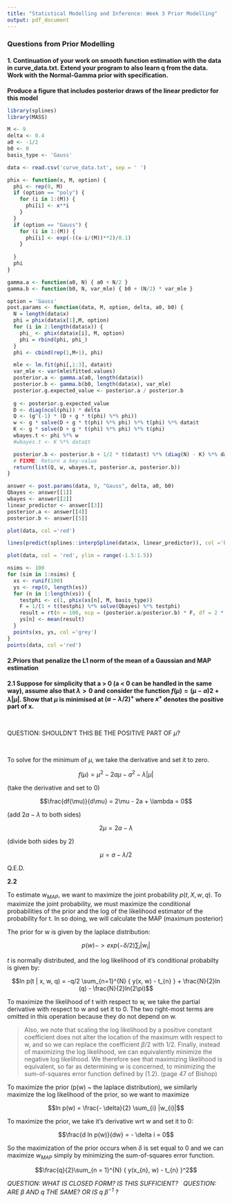 ```yaml
---
title: "Statistical Modelling and Inference: Week 3 Prior Modelling"
output: pdf_document
---
```


### Questions from Prior Modelling

#### 1. Continuation of your work on smooth function estimation with the data in curve_data.txt. Extend your program to also learn q from the data. Work with the Normal-Gamma prior with specification.

**Produce a figure that includes posterior draws of the linear predictor for this model**

```r

library(splines)
library(MASS)

M <- 9
delta <- 0.4
a0 <- -1/2
b0 <- 0
basis_type <- 'Gauss'

data <- read.csv('curve_data.txt', sep = ' ')

phix <- function(x, M, option) {
  phi <- rep(0, M)
  if (option == "poly") {
    for (i in 1:(M)) {
      phi[i] <- x**i
    }
  }
  if (option == "Gauss") {
    for (i in 1:(M)) {
      phi[i] <- exp(-((x-i/(M))**2)/0.1)
    }
    
  }
  phi
}

gamma.a <- function(a0, N) { a0 + N/2 }
gamma.b <- function(b0, N, var_mle) { b0 + (N/2) * var_mle }

option = 'Gauss'
post.params <- function(data, M, option, delta, a0, b0) {
  N = length(data$x)
  phi = phix(data$x[1],M, option)
  for (i in 2:length(data$x)) {
    phi_ <- phix(data$x[i], M, option)
    phi = rbind(phi, phi_)  
  }
  phi <- cbind(rep(1,M+1), phi)

  mle <- lm.fit(phi[,1:3], data$t)
  var_mle <- var(mle$fitted.values)
  posterior.a <- gamma.a(a0, length(data$x))
  posterior.b <- gamma.b(b0, length(data$x), var_mle)
  posterior.g.expected_value <- posterior.a / posterior.b
  
  g <- posterior.g.expected_value
  D <- diag(ncol(phi)) * delta
  Q <- (g^(-1) * (D + g * t(phi) %*% phi))
  w <- g * solve(D + g * t(phi) %*% phi) %*% t(phi) %*% data$t
  K <- g * solve(D + g * t(phi) %*% phi) %*% t(phi)
  wbayes.t <- phi %*% w
  #wbayes.t <- K %*% data$t

  posterior.b <- posterior.b + 1/2 * t(data$t) %*% (diag(N) - K) %*% data$t
  # FIXME: Return a key-value
  return(list(Q, w, wbayes.t, posterior.a, posterior.b))
}

answer <- post.params(data, 9, "Gauss", delta, a0, b0)
Qbayes <- answer[[1]]
wbayes <- answer[[2]]
linear_predictor <- answer[[3]]
posterior.a <- answer[[4]]
posterior.b <- answer[[5]]

plot(data, col ='red')

lines(predict(splines::interpSpline(data$x, linear_predictor)), col ='blue')

plot(data, col = 'red', ylim = range(-1.5:1.5))

nsims <- 100
for (sim in 1:nsims) {
  xs <- runif(100)
  ys <- rep(0, length(xs))
  for (n in 1:length(xs)) {
    testphi <- c(1, phix(xs[n], M, basis_type))
    F = 1/(1 + t(testphi) %*% solve(Qbayes) %*% testphi)
    result = rt(n = 100, ncp = (posterior.a/posterior.b) * F, df = 2 * posterior.a) * (t(testphi) %*% wbayes)
    ys[n] <- mean(result)
  }
  points(xs, ys, col ='grey')
}
points(data, col ='red')

```


#### 2.Priors that penalize the L1 norm of the mean of a Gaussian and MAP estimation

**2.1 Suppose for simplicity that a > 0 (a < 0 can be handled in the same way), assume also that $\lambda > 0$ and consider the function $f(\mu) = (\mu - a) 2 + \lambda | \mu |$. Show that $\mu$ is minimised at $(a - \lambda / 2)^{+}$ where $x^{+}$ denotes the positive part of x.**

&nbsp;

QUESTION: SHOULDN'T THIS BE THE POSITIVE PART OF $\mu$?

&nbsp;

To solve for the minimum of $\mu$, we take the derivative and set it to zero.

$$f(\mu) = \mu^{2} - 2a\mu - a^{2} - \lambda |\mu|$$

(take the derivative and set to 0)

$$\frac{df(\mu)}{d\mu} = 2\mu - 2a + \lambda = 0$$

(add $2a - \lambda$ to both sides)

$$2\mu = 2a - \lambda$$

(divide both sides by 2)

$$\mu = a - \lambda / 2$$

Q.E.D.

**2.2**

To estimate $w_{MAP}$, we want to maximize the joint probability $p(t, X, w, q)$. To maximize the joint probability, we must maximize the conditional probabilities of the prior and the log of the likelihood estimator of the probability for t. In so doing, we will calculate the MAP (maximum posterior)

The prior for w is given by the laplace distribution:

$$p(w) -> exp{(- \delta / 2) \sum_{i} |w_{i}| }$$

$t$ is normally distributed, and the log likelihood of it's conditional probabilty is given by:

$$ln p(t | x, w, q) = -q/2 \sum_{n=1}^{N} { y(x, w) - t_{n} } + \frac{N}{2}ln (q) - \frac{N}{2}ln(2\pi)$$

To maximize the likelihood of t with respect to w, we take the partial derivative with respect to w and set it to 0. The two right-most terms are omitted in this operation because they do not depend on w.

> Also, we note that scaling the log likelihood by a positive constant coefficient does not alter the location of the maximum with respect to w, and so we can replace the coefficient $\beta/2$ with 1/2. Finally, instead of maximizing the log likelihood, we can equivalently minimize the negative log likelihood. We therefore see that maximizing likelihood is equivalent, so far as determining w is concerned, to minimizing the sum-of-squares error function defined by (1.2). (page 47 of Bishop)

To maximize the prior (p(w) ~ the laplace distribution), we similarly maximize the log likelihood of the prior, so we want to maximize

$$ln p(w) = \frac{- \delta}{2} \sum_{i} |w_{i}|$$

To maximize the prior, we take it's derivative wrt w and set it to 0:

$$\frac{d ln p(w)}{dw} = - \delta i = 0$$

So the maximization of the prior occurs when $\delta$ is set equal to 0 and we can maximize $w_{MAP}$ simply by minimizing the sum-of-squares error function.

$$\frac{q}{2}\sum_{n = 1}^{N} { y(x_{n}, w) - t_{n} }^2$$

*QUESTION: WHAT IS CLOSED FORM? IS THIS SUFFICIENT?*
&nbsp;
*QUESTION: ARE $\beta$ AND $q$ THE SAME? OR IS $q$ $\beta^{-1}$ ?*


